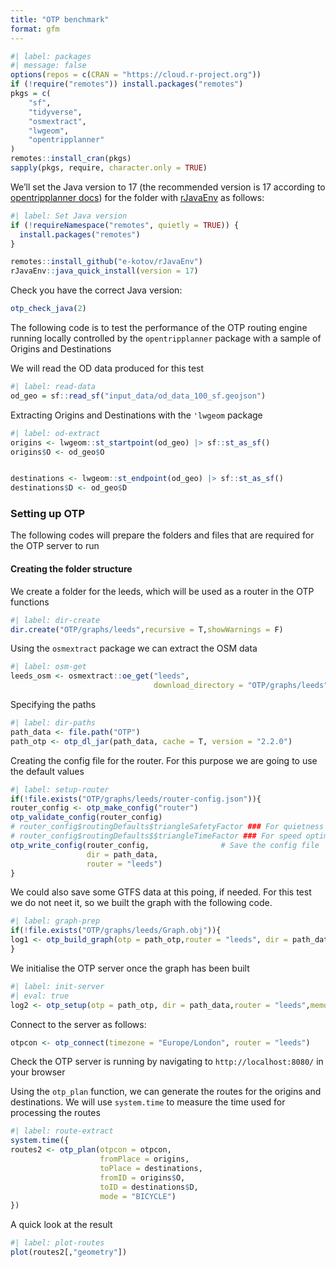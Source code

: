 ```yaml
---
title: "OTP benchmark"
format: gfm
---
```


```r
#| label: packages
#| message: false
options(repos = c(CRAN = "https://cloud.r-project.org"))
if (!require("remotes")) install.packages("remotes")
pkgs = c(
    "sf",
    "tidyverse",
    "osmextract",
    "lwgeom",
    "opentripplanner"
)
remotes::install_cran(pkgs)
sapply(pkgs, require, character.only = TRUE)
```

We'll set the Java version to 17 (the recommended version is 17 according to [opentripplanner docs](https://docs.ropensci.org/opentripplanner/articles/OTPv2.html)) for the folder with [rJavaEnv](http://www.ekotov.pro/rJavaEnv/) as follows:

```r
#| label: Set Java version
if (!requireNamespace("remotes", quietly = TRUE)) {
  install.packages("remotes")
}

remotes::install_github("e-kotov/rJavaEnv")
rJavaEnv::java_quick_install(version = 17)
```

Check you have the correct Java version:

```r
otp_check_java(2)
```

The following code is to test the performance of the OTP routing engine running locally controlled by the `opentripplanner` package with a sample of Origins and Destinations

We will read the OD data produced for this test
```r
#| label: read-data
od_geo = sf::read_sf("input_data/od_data_100_sf.geojson")
```

Extracting Origins and Destinations with the `'lwgeom` package

```r
#| label: od-extract
origins <- lwgeom::st_startpoint(od_geo) |> sf::st_as_sf()
origins$O <- od_geo$O


destinations <- lwgeom::st_endpoint(od_geo) |> sf::st_as_sf()
destinations$D <- od_geo$D
```


### Setting up OTP

The following codes will prepare the folders and files that are required for the OTP server to run

#### Creating the folder structure

We create a folder for the leeds, which will be used as a router in the OTP functions
```r
#| label: dir-create
dir.create("OTP/graphs/leeds",recursive = T,showWarnings = F)
```

Using the `osmextract` package we can extract the OSM data
```r
#| label: osm-get
leeds_osm <- osmextract::oe_get("leeds",
                                download_directory = "OTP/graphs/leeds")
```

Specifying the paths

```r
#| label: dir-paths
path_data <- file.path("OTP")
path_otp <- otp_dl_jar(path_data, cache = T, version = "2.2.0")
```

Creating the config file for the router. For this purpose we are going to use the default values
```r
#| label: setup-router
if(!file.exists("OTP/graphs/leeds/router-config.json")){
router_config <- otp_make_config("router")
otp_validate_config(router_config)
# router_config$routingDefaults$triangleSafetyFactor ### For quietness optimisation
# router_config$routingDefaults$$triangleTimeFactor ### For speed optimisation
otp_write_config(router_config,                # Save the config file
                 dir = path_data,
                 router = "leeds")  
}
```

We could also save some GTFS data at this poing, if needed. For this test we do not neet it, so 
we built the graph with the following code.

```r
#| label: graph-prep
if(!file.exists("OTP/graphs/leeds/Graph.obj")){
log1 <- otp_build_graph(otp = path_otp,router = "leeds", dir = path_data,memory = 15000)
}
```

We initialise the OTP server once the graph has been built
```r
#| label: init-server
#| eval: true
log2 <- otp_setup(otp = path_otp, dir = path_data,router = "leeds",memory = 15e3)
```

Connect to the server as follows:

```r
otpcon <- otp_connect(timezone = "Europe/London", router = "leeds")

```

Check the OTP server is running by navigating to `http://localhost:8080/` in your browser

Using the `otp_plan` function, we can generate the routes for the origins and destinations. We will use `system.time` to measure the time used for processing the routes
```r
#| label: route-extract
system.time({
routes2 <- otp_plan(otpcon = otpcon,
                    fromPlace = origins,
                    toPlace = destinations,
                    fromID = origins$O,
                    toID = destinations$D,
                    mode = "BICYCLE")
})
```

A quick look at the result

```r
#| label: plot-routes
plot(routes2[,"geometry"])
```




